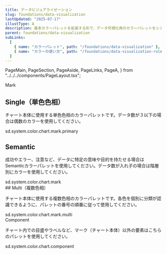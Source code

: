 ```yaml
---
title: データビジュアライゼーション
slug: foundations/data-visualization
lastUpdated: "2025-07-17"
illustType: A
description: 基本カラーパレットを拡張する形で、データ可視化用のカラーパレットをシステムトークンとして提供しています。凡例や目盛りなどチャートに関連するシステムトークンも合わせて定義しています。
parent: foundations/data-visualization
subLinks:
  [
    { name: "カラーパレット", path: "/foundations/data-visualization" },
    { name: "カラーの使い方", path: "/foundations/data-visualization-role" },
  ]
---
```


  PageMain,
  PageSection,
  PageAside,
  PageLinks,
  PageA,
} from "../../../components/PageLayout.tsx";

<PageSection>
  <PageHeadLine number={1}>Mark</PageHeadLine>

## Single（単色色相）

チャート本体に使用する単色色相のカラーパレットです。データ数が３以下の場合は偶数のカラーを使用してください。

<div
  className={css({
    fontFamily: "sd.reference.typography.fontFamily.monospace",
    fontSize: "12px",
    color: "sd.reference.color.scale.gray.1000",
    marginBottom: "16px",
    marginTop: "24px",
    letterSpacing: "0.6px",
  })}
>
  sd.system.color.chart.mark.primary
</div>

<ChartColorMatrix data={chartColors.single} matrixId="single" client:idle />

## Semantic

成功やエラー、注意など、データに特定の意味や目的を持たせる場合はSemanticカラーパレットを使用してください。データ数が入れ子の場合は階層別にカラーを使用してください。

<div
  className={css({
    fontFamily: "sd.reference.typography.fontFamily.monospace",
    fontSize: "12px",
    color: "sd.reference.color.scale.gray.1000",
    marginBottom: "16px",
    marginTop: "24px",
    letterSpacing: "0.6px",
  })}
>
  sd.system.color.chart.mark
</div>

<ChartColorMatrix data={chartColors.semantic} matrixId="semantic" client:idle />
## Multi（複数色相）

チャート本体に使用する複数色相のカラーパレットです。各色を個別に分類が認識できるように、パレットの番号の順番に従って使用してください。

<div
  className={css({
    fontFamily: "sd.reference.typography.fontFamily.monospace",
    fontSize: "12px",
    color: "sd.reference.color.scale.gray.1000",
    marginBottom: "16px",
    marginTop: "24px",
    letterSpacing: "0.6px",
  })}
>
  sd.system.color.chart.mark.multi
</div>

<ChartColorMatrix data={chartColors.multi} matrixId="multi" client:idle />

</PageSection>

<PageSection>
  <PageHeadLine number={2}>Component</PageHeadLine>

チャート内での目盛やラベルなど、マーク（チャート本体）以外の要素はこちらのパレットを使用してください。

<div
  className={css({
    fontFamily: "sd.reference.typography.fontFamily.monospace",
    fontSize: "12px",
    color: "sd.reference.color.scale.gray.1000",
    marginBottom: "16px",
    marginTop: "24px",
    letterSpacing: "0.6px",
  })}
>
  sd.system.color.chart.component
</div>

<ChartColorMatrix data={chartColors.component} matrixId="component" client:idle />

</PageSection>

